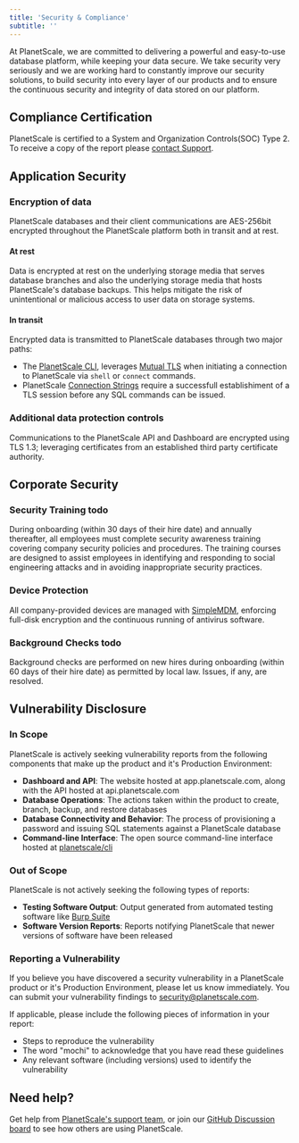 ```yaml
---
title: 'Security & Compliance'
subtitle: ''
---
```



At PlanetScale, we are committed to delivering a powerful and easy-to-use database platform, while keeping your data secure. We take security very seriously and we are working hard to constantly improve our security solutions, to build security into every layer of our products and to ensure the continuous security and integrity of data stored on our platform.

## Compliance Certification

PlanetScale is certified to a System and Organization Controls(SOC) Type 2. To receive a copy of the report please [contact Support](https://www.planetscale.com/support).

## Application Security

### Encryption of data

PlanetScale databases and their client communications are AES-256bit encrypted throughout the PlanetScale platform both in transit and at rest.

#### At rest

Data is encrypted at rest on the underlying storage media that serves database branches and also the underlying storage media that hosts PlanetScale's database backups. This helps mitigate the risk of unintentional or malicious access to user data on storage systems.

#### In transit

Encrypted data is transmitted to PlanetScale databases through two major paths:
 - The [PlanetScale CLI](/reference/planetscale-cli), leverages [Mutual TLS](https://en.wikipedia.org/wiki/Mutual_authentication#mTLS) when initiating a connection to PlanetScale via `shell` or `connect` commands.
 - PlanetScale [Connection Strings](/concepts/connection-strings) require a successfull establishiment of a TLS session before any SQL commands can be issued.

### Additional data protection controls

Communications to the PlanetScale API and Dashboard are encrypted using TLS 1.3;
leveraging certificates from an established third party certificate authority.

## Corporate Security

### Security Training todo

During onboarding (within 30 days of their hire date) and annually thereafter, all employees must
complete security awareness training covering company security policies and procedures. The
training courses are designed to assist employees in identifying and responding to social
engineering attacks and in avoiding inappropriate security practices.

### Device Protection

All company-provided devices are managed with [SimpleMDM](https://simplemdm.com/), enforcing full-disk encryption and the continuous running of antivirus software.

### Background Checks todo

Background checks are performed on new hires during onboarding (within 60 days of their hire date)
as permitted by local law. Issues, if any, are resolved.

## Vulnerability Disclosure

### In Scope

PlanetScale is actively seeking vulnerability reports from the following components that make up the product and it's Production Environment:
 - **Dashboard and API**: The website hosted at app.planetscale.com, along with the API hosted at api.planetscale.com
 - **Database Operations**: The actions taken within the product to create, branch, backup, and restore databases
 - **Database Connectivity and Behavior**: The process of provisioning a password and issuing SQL statements against a PlanetScale database
 - **Command-line Interface**: The open source command-line interface hosted at [planetscale/cli](https://github.com/planetscale/cli)

### Out of Scope

PlanetScale is not actively seeking the following types of reports:
 - **Testing Software Output**: Output generated from automated testing software like [Burp Suite](https://portswigger.net/burp)
 - **Software Version Reports**: Reports notifying PlanetScale that newer versions of software have been released

### Reporting a Vulnerability

If you believe you have discovered a security vulnerability in a PlanetScale product or it's Production Environment, please let us know immediately.
You can submit your vulnerability findings to <security@planetscale.com>.

If applicable, please include the following pieces of information in your report:
 - Steps to reproduce the vulnerability
 - The word "mochi" to acknowledge that you have read these guidelines
 - Any relevant software (including versions) used to identify the vulnerability

## Need help?

Get help from [PlanetScale's support team](https://www.planetscale.com/support), or join our [GitHub Discussion board](https://github.com/planetscale/beta/discussions) to see how others are using PlanetScale.
